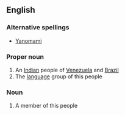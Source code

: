 ==English==

===Alternative spellings===
*[[Yanomami]]

===Proper noun===
{{wikipedia|Yanomami}}
{{en-proper noun}}

# An [[Indian]] people of [[Venezuela]] and [[Brazil]]
# The [[language]] group of this people

===Noun===
{{en-noun|s|pl2=Yanomami|pl3=Yanomamis}}

# A member of this people
